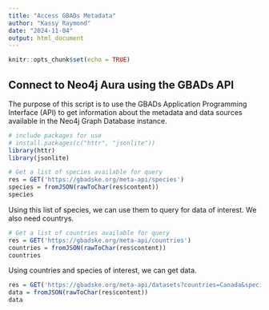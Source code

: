 ```yaml
---
title: "Access GBADs Metadata"
author: "Kassy Raymond"
date: "2024-11-04"
output: html_document
---
```


```r
knitr::opts_chunk$set(echo = TRUE)
```

## Connect to Neo4j Aura using the GBADs API  

The purpose of this script is to use the GBADs Application Programming Interface (API) 
to get information about the metadata and data sources available in the 
Neo4j Graph Database instance. 

```r
# include packages for use
# install.packages(c("httr", "jsonlite"))
library(httr)
library(jsonlite)
```

```r
# Get a list of species available for query 
res = GET('https://gbadske.org/meta-api/species')
species = fromJSON(rawToChar(res$content))
species
```

Using this list of species, we can use them to query for data of interest. 
We also need countrys.

```r
# Get a list of countries available for query 
res = GET('https://gbadske.org/meta-api/countries')
countries = fromJSON(rawToChar(res$content))
countries
```

Using countries and species of interest, we can get data.

```r
res = GET('https://gbadske.org/meta-api/datasets?countries=Canada&species=Cattle')
data = fromJSON(rawToChar(res$content))
data
```
